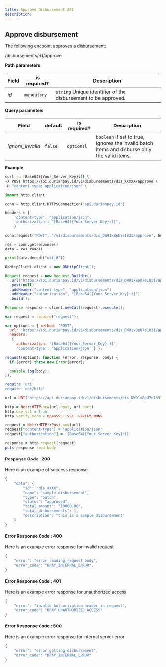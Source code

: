 ```yaml
---
title: Approve Disbursement API
description: 
---
```


<div class = 'right-component'></div>

<div class = 'left-side'>


## Approve disbursement

The following endpoint approves a disbursement:

<url post = ""><div class = "ib">/disbursements/:id/approve</div></url>

</div>

<div class = 'full-side'>

<div class = 'left-side'>

**Path parameters**

| Field |	is required? |	Description |
| ------ | --------------- | ------------ |
| _id_ |	`mandatory` |	`string` Unique identifier of the disbursement to be approved. |

**Query parameters**

|Field |	default |	is required? |	Description |
| ------- | -------- | ------------- | -------------- |
| _ignore_invalid_ | 	`false` |	`optional` |	`boolean` If set to true, ignores the invalid batch items and disburse only the valid items. |

</div>

<div class = 'right-code'>

**Example**

<MultiCodeBlock>

```bash
curl -u [Base64({Your_Server_Key}:)] \
-X POST https://api.durianpay.id/v1/disbursements/dis_XXXXX/approve \
-H "content-type: application/json" \
```

```python
import http.client

conn = http.client.HTTPSConnection("api.durianpay.id")

headers = {
    'content-type': "application/json",
    'authorization': "[Base64({Your_Server_Key}:)]",
    }

conn.request("POST", "/v1/disbursements/dis_DW91xBpU7e1831/approve", headers=headers)

res = conn.getresponse()
data = res.read()

print(data.decode("utf-8"))
```

```java
OkHttpClient client = new OkHttpClient();

Request request = new Request.Builder()
  .url("https://api.durianpay.id/v1/disbursements/dis_DW91xBpU7e1831/approve")
  .post(null)
  .addHeader("content-type", "application/json")
  .addHeader("authorization", "[Base64({Your_Server_Key}:)]")
  .build();

Response response = client.newCall(request).execute();
```

```js
var request = require("request");

var options = { method: 'POST',
  url: 'https://api.durianpay.id/v1/disbursements/dis_DW91xBpU7e1831/approve',
  headers: 
   { 
     authorization: '[Base64({Your_Server_Key}:)]',
     'content-type': 'application/json' } };

request(options, function (error, response, body) {
  if (error) throw new Error(error);

  console.log(body);
});

```

```ruby
require 'uri'
require 'net/http'

url = URI("https://api.durianpay.id/v1/disbursements/dis_DW91xBpU7e1831/approve")

http = Net::HTTP.new(url.host, url.port)
http.use_ssl = true
http.verify_mode = OpenSSL::SSL::VERIFY_NONE

request = Net::HTTP::Post.new(url)
request["content-type"] = 'application/json'
request["authorization"] = '[Base64({Your_Server_Key}:)]'

response = http.request(request)
puts response.read_body
```

</MultiCodeBlock>

</div>

</div>

<div class = 'right-code ml-60'>

#### Response Code : 200 
Here is an example of success response

```js
{
    "data": {
        "id": "dis_XXXX",
        "name": "sample disbursement",
        "type": "batch",
        "status": "approved",
        "total_amount": "10000.00",
        "total_disbursements": 1,
        "description": "this is a sample disbursement"
    }
}
```

#### Error Response Code : 400
Here is an example error response for invalid request

```js
{
    "error": "error reading request body",
    "error_code": "DPAY_INTERNAL_ERROR",
}
```

#### Error Response Code : 401
Here is an example error response for unauthorized access

```js
{
    "error": "invalid Authorization header in request",
    "error_code": "DPAY_UNAUTHORIZED_ACCESS"
}
```

#### Error Response Code : 500
Here is an example error response for internal server error

```js
{
    "error": "error getting disbursement",
    "error_code": "DPAY_INTERNAL_ERROR"
}
```

</div>

